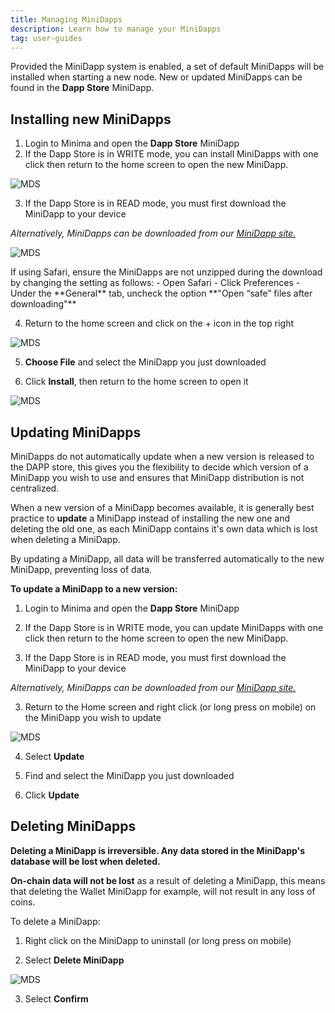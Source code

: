 ```yaml
---
title: Managing MiniDapps
description: Learn how to manage your MiniDapps
tag: user-guides
---
```


Provided the MiniDapp system is enabled, a set of default MiniDapps will be installed when starting a new node. New or updated MiniDapps can be found in the **Dapp Store** MiniDapp.

## Installing new MiniDapps

1. Login to Minima and open the **Dapp Store** MiniDapp
2. If the Dapp Store is in WRITE mode, you can install MiniDapps with one click then return to the home screen to open the new MiniDapp.

![MDS](/img/runanode/mds_dappstore.png)

3. If the Dapp Store is in READ mode, you must first download the MiniDapp to your device

_Alternatively, MiniDapps can be downloaded from our [MiniDapp site.](https://minidapps.minima.global/)_

![MDS](/img/runanode/mds_dappstoreread.png)

<Callout title="Info">
  If using Safari, ensure the MiniDapps are not unzipped during the download by
  changing the setting as follows:
  - Open Safari
  - Click Preferences
  - Under the **General** tab, uncheck the option **"Open “safe” files after
  downloading"**

</Callout>

4. Return to the home screen and click on the + icon in the top right

![MDS](/img/runanode/mds_installdapp.png)

5. **Choose File** and select the MiniDapp you just downloaded

6. Click **Install**, then return to the home screen to open it

![MDS](/img/runanode/mds_installdapp3.png)

## Updating MiniDapps

MiniDapps do not automatically update when a new version is released to the DAPP store, this gives you the flexibility to decide which version of a MiniDapp you wish to use and ensures that MiniDapp distribution is not centralized.

When a new version of a MiniDapp becomes available, it is generally best practice to **update** a MiniDapp instead of installing the new one and deleting the old one, as each MiniDapp contains it's own data which is lost when deleting a MiniDapp.

By updating a MiniDapp, all data will be transferred automatically to the new MiniDapp, preventing loss of data.

**To update a MiniDapp to a new version:**

1. Login to Minima and open the **Dapp Store** MiniDapp

2. If the Dapp Store is in WRITE mode, you can update MiniDapps with one click then return to the home screen to open the new MiniDapp.

3. If the Dapp Store is in READ mode, you must first download the MiniDapp to your device

_Alternatively, MiniDapps can be downloaded from our [MiniDapp site.](https://minidapps.minima.global/)_

3. Return to the Home screen and right click (or long press on mobile) on the MiniDapp you wish to update

![MDS](/img/runanode/mds_dappoptions.png)

4. Select **Update**

5. Find and select the MiniDapp you just downloaded

6. Click **Update**

## Deleting MiniDapps

**Deleting a MiniDapp is irreversible. Any data stored in the MiniDapp's database will be lost when deleted.**

**On-chain data will not be lost** as a result of deleting a MiniDapp, this means that deleting the Wallet MiniDapp for example, will not result in any loss of coins.

To delete a MiniDapp:

1. Right click on the MiniDapp to uninstall (or long press on mobile)

2. Select **Delete MiniDapp**

![MDS](/img/runanode/mds_dappoptions.png)

3. Select **Confirm**
